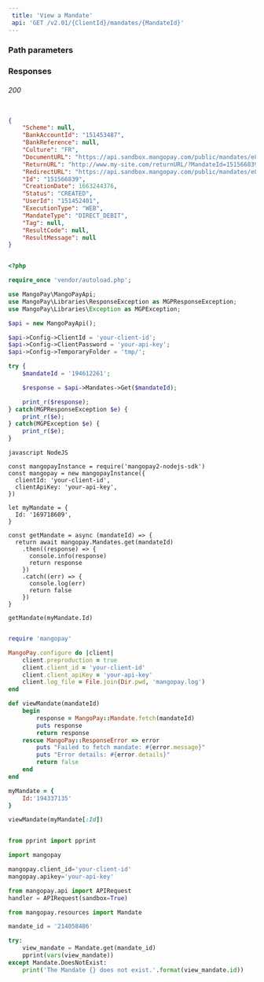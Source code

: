 ```yaml
---  
 title: 'View a Mandate'  
 api: 'GET /v2.01/{ClientId}/mandates/{MandateId}'  
---  
```


  

### Path parameters  

<MandateId />  

### Responses  

###### 200   

<SchemeResponse />  

<BankAccountIdResponse />  

<BankReferenceResponse />  

<CultureResponse />  

<DocumentURLResponse />  

<ReturnURLResponse />  

<RedirectURLResponse />  

<IdResponse />  

<CreationDateResponse />  

<StatusResponse />  

<UserIdResponse />  

<ExecutionTypeResponse />  

<MandateTypeResponse />  

<TagResponse />  

<ResultCodeResponse />  

<ResultMessageResponse />  

 <ResponseExample>  

```json 200  

{
    "Scheme": null,
    "BankAccountId": "151453487",
    "BankReference": null,
    "Culture": "FR",
    "DocumentURL": "https://api.sandbox.mangopay.com/public/mandates/e8a73d/5b7b0ca367b144d39670be5f76dc1b71/document",
    "ReturnURL": "http://www.my-site.com/returnURL/?MandateId=151566839",
    "RedirectURL": "https://api.sandbox.mangopay.com/public/mandates/e8a73d/5b7b0ca367b144d39670be5f76dc1b71/confirmation",
    "Id": "151566839",
    "CreationDate": 1663244376,
    "Status": "CREATED",
    "UserId": "151452401",
    "ExecutionType": "WEB",
    "MandateType": "DIRECT_DEBIT",
    "Tag": null,
    "ResultCode": null,
    "ResultMessage": null
}  

 ```  

 </ResponseExample>  

<RequestExample>  
  
```php PHP  

<?php 

require_once 'vendor/autoload.php';

use MangoPay\MangoPayApi;
use MangoPay\Libraries\ResponseException as MGPResponseException;
use MangoPay\Libraries\Exception as MGPException;

$api = new MangoPayApi();

$api->Config->ClientId = 'your-client-id';
$api->Config->ClientPassword = 'your-api-key';
$api->Config->TemporaryFolder = 'tmp/';

try {
    $mandateId = '194612261';

    $response = $api->Mandates->Get($mandateId);

    print_r($response);
} catch(MGPResponseException $e) {
    print_r($e);
} catch(MGPException $e) {
    print_r($e);
}  
```  

```  
javascript NodeJS  

const mangopayInstance = require('mangopay2-nodejs-sdk')
const mangopay = new mangopayInstance({
  clientId: 'your-client-id',
  clientApiKey: 'your-api-key',
})

let myMandate = {
  Id: '169718609',
}

const getMandate = async (mandateId) => {
  return await mangopay.Mandates.get(mandateId)
    .then((response) => {
      console.info(response)
      return response
    })
    .catch((err) => {
      console.log(err)
      return false
    })
}

getMandate(myMandate.Id)  
```  

  
```ruby Ruby  

require 'mangopay'

MangoPay.configure do |client|
    client.preproduction = true
    client.client_id = 'your-client-id'
    client.client_apiKey = 'your-api-key'
    client.log_file = File.join(Dir.pwd, 'mangopay.log')
end

def viewMandate(mandateId)
    begin
        response = MangoPay::Mandate.fetch(mandateId)
        puts response
        return response
    rescue MangoPay::ResponseError => error
        puts "Failed to fetch mandate: #{error.message}"
        puts "Error details: #{error.details}"
        return false
    end
end

myMandate = {
    Id:'194337135'
}

viewMandate(myMandate[:Id])  
```  

  
```python Python  

from pprint import pprint

import mangopay

mangopay.client_id='your-client-id'
mangopay.apikey='your-api-key'

from mangopay.api import APIRequest
handler = APIRequest(sandbox=True)

from mangopay.resources import Mandate

mandate_id = '214058486'

try:
    view_mandate = Mandate.get(mandate_id)
    pprint(vars(view_mandate))
except Mandate.DoesNotExist:
    print('The Mandate {} does not exist.'.format(view_mandate.id))  
```  

  
</RequestExample>